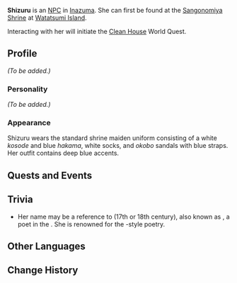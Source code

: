 {{Meta
<!-- REMOVE THIS TEMPLATE AFTER ADDING MISSING INFO -->
|missing_NPC_profile  = yes
}}
{{Character Infobox
|image            = NPC Shizuru.png
|region           = Inazuma
|affiliation      = Sangonomiya Shrine
|title            = Shrine Maiden
|type             = Quest NPC
}}
'''Shizuru''' {{Lang|ja=思鶴|ja_rm=<!-- perhaps "Umitsuru" considering the name of the historical Okinawan poet -->|ja_lit=Thought-Crane}} is an [[NPC]] in [[Inazuma]]. She can first be found at the [[Sangonomiya Shrine]] at [[Watatsumi Island]].

Interacting with her will initiate the [[Clean House]] World Quest.

==Profile==
<!-- detailed story/lore information goes here -->
''(To be added.)''

===Personality===
''(To be added.)''

===Appearance===
Shizuru wears the standard shrine maiden uniform consisting of a white ''kosode'' and blue ''hakama'', white socks, and ''okobo'' sandals with blue straps. Her outfit contains deep blue accents.

==Quests and Events==
{{Quests and Events}}

==Trivia==
*Her name may be a reference to {{Lang|Yoshiya Umitsuru|ja=よしや思鶴}} (17th or 18th century), also known as {{w|Yoshiya Chiru|Yoshiya Chiruu}}, a poet in the {{w|Ryukyu Kingdom}}. She is renowned for the {{w|Ryūka|Ryuuka}}-style poetry.

==Other Languages==
{{Other Languages
|default_hidden = 1
|en      = Shizuru
|zhs     = 思鹤
|zhs_rm  = Sīhè
|zht     = 思鶴
|zht_rm  = Sīhè
|ja      = 思鶴
|ja_rm   = Shizuru
|ko      = 시즈루
|ko_rm   = Sijeuru
|es      = Shizuru
|fr      = Shizuru
|ru      = Сидзуру
|th      = Shizuru
|vi      = Shizuru
|de      = Shizuru
|id      = Shizuru
|pt      = Shizuru
|tr      = Shizuru
|it      = Shizuru
}}

==Change History==
{{Change History|2.2}}